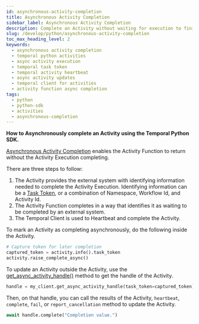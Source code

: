 ```yaml
---
id: asynchronous-activity-completion
title: Asynchronous Activity Completion
sidebar_label: Asynchronous Activity Completion
description: Complete an Activity without waiting for execution to finish, using Temporal Client and Activity Function.
slug: /develop/python/asynchronous-activity-completion
toc_max_heading_level: 2
keywords:
  - asynchronous activity completion
  - temporal python activities
  - async activity execution
  - temporal task token
  - temporal activity heartbeat
  - async activity updates
  - temporal client for activities
  - activity function async completion
tags:
  - python
  - python-sdk
  - activities
  - asynchronous-completion
---
```


**How to Asynchronously complete an Activity using the Temporal Python SDK.**

[Asynchronous Activity Completion](/activities#asynchronous-activity-completion) enables the Activity Function to return without the Activity Execution completing.

There are three steps to follow:

1. The Activity provides the external system with identifying information needed to complete the Activity Execution.
   Identifying information can be a [Task Token](/activities#task-token), or a combination of Namespace, Workflow Id, and Activity Id.
2. The Activity Function completes in a way that identifies it as waiting to be completed by an external system.
3. The Temporal Client is used to Heartbeat and complete the Activity.

To mark an Activity as completing asynchronously, do the following inside the Activity.

```python
# Capture token for later completion
captured_token = activity.info().task_token
activity.raise_complete_async()
```

To update an Activity outside the Activity, use the [get_async_activity_handle()](https://python.temporal.io/temporalio.client.Client.html#get_async_activity_handle) method to get the handle of the Activity.

```python
handle = my_client.get_async_activity_handle(task_token=captured_token)
```

Then, on that handle, you can call the results of the Activity, `heartbeat`, `complete`, `fail`, or `report_cancellation` method to update the Activity.

```python
await handle.complete("Completion value.")
```
